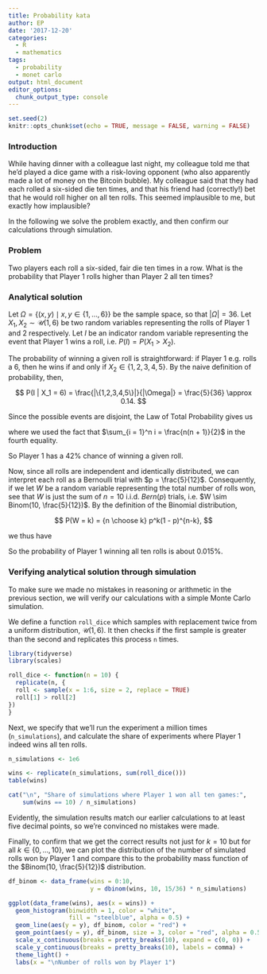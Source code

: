```yaml
---
title: Probability kata
author: EP
date: '2017-12-20'
categories:
  - R
  - mathematics
tags:
  - probability
  - monet carlo
output: html_document
editor_options:
  chunk_output_type: console
---
```


```r
set.seed(2)
knitr::opts_chunk$set(echo = TRUE, message = FALSE, warning = FALSE)
```

### Introduction

While having dinner with a colleague last night, my colleague told me that he'd
played a dice game with a risk-loving opponent (who also apparently made a lot
of money on the Bitcoin bubble). My colleague said that they had each rolled a
six-sided die ten times, and that his friend had (correctly!) bet that he would
roll higher on all ten rolls. This seemed implausible to me, but exactly how
implausible? 

In the following we solve the problem exactly, and then confirm our calculations
through simulation.

### Problem

Two players each roll a six-sided, fair die ten times in a row. What is the
probability that Player 1 rolls higher than Player 2 all ten times?

### Analytical solution

Let $\Omega = \{ (x,y) \mid x,y \in \{1, \dots, 6\}\}$ be the sample space, so
that $|\Omega| = 36$. Let $X_1, X_2 \sim \mathcal{U}(1,6)$ be two random
variables representing the rolls of Player 1 and 2 respectively. Let $I$ be an
indicator random variable representing the event that Player 1 wins a roll,
i.e. $P(I) = P(X_1 > X_2)$.

The probability of winning a given roll is straightforward: if Player 1 e.g.
rolls a 6, then he wins if and only if $X_2 \in \{1,2,3,4,5\}$. By the naive
definition of probability, then,

$$
P(I | X_1 = 6) = \frac{|\{1,2,3,4,5\}|}{|\Omega|} = \frac{5}{36} \approx 0.14.
$$

Since the possible events are disjoint, the Law of Total Probability gives us

\begin{align}
P(I) & = P(I | X_1 = 6) + P(I | X_1 = 5) + \dots + P(I | X_1 = 1) \\
     & = \frac{|\{1,2,3,4,5\}|}{|\Omega|} + \dots + \frac{|\{1\}|}{|\Omega|} + \frac{\emptyset}{|\Omega|} \\
     & = \frac{5}{36} + \dots + \frac{1}{36} + \frac{0}{36} \\
     & = \frac{(5)(6)}{(36)(2)} \\
     & = \frac{15}{36} \\
     & = \frac{5}{12} \\
     & \approx 0.42,
\end{align}

where we used the fact that $\sum_{i = 1}^n i = \frac{n(n + 1)}{2}$ in the
fourth equality.

So Player 1 has a 42% chance of winning a given roll.

Now, since all rolls are independent and identically distributed, we can
interpret each roll as a Bernoulli trial with $p = \frac{5}{12}$. Consequently,
if we let $W$ be a random variable representing the total number of rolls won,
see that $W$ is just the sum of $n = 10$ i.i.d. $Bern(p)$ trials, i.e. $W \sim
Binom(10, \frac{5}{12})$. By the definition of the Binomial distribution,

$$
P(W = k) = {n \choose k} p^k(1 - p)^{n-k},
$$

we thus have

\begin{align}
P(W = 10) & = {10 \choose 10} (\frac{5}{12})^{10}(1 - \frac{5}{12})^0 \\
          & = (\frac{5}{12})^{10} \\
          & \approx 0.0001577203.
\end{align}

So the probability of Player 1 winning all ten rolls is about 0.015%.

### Verifying analytical solution through simulation

To make sure we made no mistakes in reasoning or arithmetic in the previous
section, we will verify our calculations with a simple Monte Carlo simulation.

We define a function `roll_dice` which samples with replacement twice from a
uniform distribution, $\mathcal{U}(1,6)$. It then checks if the first sample is
greater than the second and replicates this process `n` times.

```r
library(tidyverse)
library(scales)

roll_dice <- function(n = 10) {
  replicate(n, {
  roll <- sample(x = 1:6, size = 2, replace = TRUE)
  roll[1] > roll[2]
})
}
```

Next, we specify that we'll run the experiment a million times
(`n_simulations`), and calculate the share of experiments where Player 1 indeed
wins all ten rolls.

```r
n_simulations <- 1e6

wins <- replicate(n_simulations, sum(roll_dice()))
table(wins)

cat("\n", "Share of simulations where Player 1 won all ten games:", 
    sum(wins == 10) / n_simulations)
```

Evidently, the simulation results match our earlier calculations to at least
five decimal points, so we're convinced no mistakes were made.

Finally, to confirm that we get the correct results not just for $k = 10$ but
for all $k \in \{0, \dots, 10 \}$, we can plot the distribution of the number of
simulated rolls won by Player 1 and compare this to the probability mass
function of the $Binom(10, \frac{5}{12})$ distribution.

```r
df_binom <- data_frame(wins = 0:10, 
                       y = dbinom(wins, 10, 15/36) * n_simulations)

ggplot(data_frame(wins), aes(x = wins)) +
  geom_histogram(binwidth = 1, color = "white", 
                 fill = "steelblue", alpha = 0.5) +
  geom_line(aes(y = y), df_binom, color = "red") +
  geom_point(aes(y = y), df_binom, size = 3, color = "red", alpha = 0.5) +
  scale_x_continuous(breaks = pretty_breaks(10), expand = c(0, 0)) +
  scale_y_continuous(breaks = pretty_breaks(10), labels = comma) +
  theme_light() +
  labs(x = "\nNumber of rolls won by Player 1")
```
